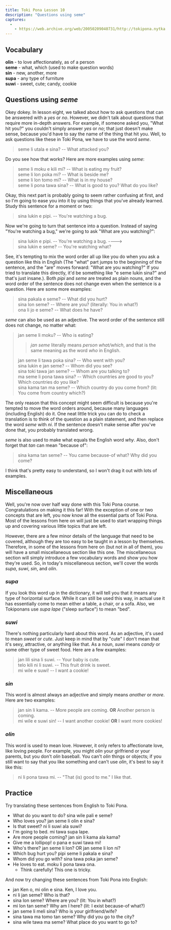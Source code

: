 ```yaml
---
title: Toki Pona Lesson 10
description: "Questions using seme"
captures:
  -
    - https://web.archive.org/web/20050209040731/http://tokipona.nytka.org:80/lesson/lesson10.html
---
```


## Vocabulary  

**olin** - to love affectionately, as of a person  
**seme** - what, which (used to make question words)  
**sin** - new, another, more  
**supa** - any type of furniture  
**suwi** - sweet, cute; candy, cookie  


## Questions using _seme_  
Okey dokey. In lesson eight, we talked about how to ask questions that can be answered with a _yes_ or _no_. However, we didn't talk about questions that require more in-depth answers. For example, if someone asked you, "What hit you?" you couldn't simply answer _yes_ or _no_; that just doesn't make sense, because you'd have to say the name of the thing that hit you. Well, to ask questions like these  in Toki Pona, we have to use the word _seme_.  
> seme li utala e sina? -- What attacked you?  

Do you see how that works? Here are more examples using _seme_:  
> seme li moku e kili mi? -- What is eating my fruit?  
> seme li lon poka mi? -- What is beside me?  
> seme li lon tomo mi? -- What is in my house?  
> seme li pona tawa sina? -- What is good to you? What do you like?  

Okay, this next part is probably going to seem rather confusing at first, and so I'm going to ease you into it by using things that you've already learned. Study this sentence for a moment or two:  
> sina lukin e pipi. -- You're watching a bug.  

Now we're going to turn that sentence into a question. Instead of saying "You're watching a bug," we're going to ask "What are you watching?":  
> sina lukin e pipi. -- You're watching a bug. ----&gt;  
> sina lukin e seme? -- You're watching what?  

See, it's tempting to mix the word order all up like you do when you ask a question like this in English (The "what" part jumps to the beginning of the sentence, and the "are" moves forward: "What are you watching?" If you tried to translate this directly, it'd be something like "e seme lukin sina?" and that's just insane.). Both _pipi_ and _seme_ are treated as plain nouns, and the word order of the sentence does not change even when the sentence is a question. Here are some more examples:  
> sina pakala e seme? -- What did you hurt?  
> sina lon seme? -- Where are you? (literally: You in what?)  
> ona li jo e seme? -- What does he have?


_seme_ can also be used as an adjective. The word order of the sentence still does not change, no matter what:  
> jan seme li moku? -- Who is eating?  
>> _jan seme_ literally means _person what/which_, and that 
>> is the same meaning as the word _who_ in English.  
>
> jan seme li tawa poka sina? -- Who went with you?  
> sina lukin e jan seme? -- Whom did you see?  
> sina toki tawa jan seme? -- Whom are you talking to?  
> ma seme li pona tawa sina? -- Which countries are good to you? Which countries do you like?  
> sina kama tan ma seme? -- Which country do you come from? (lit: You come from country which?)


The only reason that this concept might seem difficult is because you're tempted to move the word orders around, because many languages (including English) do it. One neat little trick you can do to check a translation is to think of the question as a plain statement, and then replace the word _seme_ with _ni_. If the sentence doesn't make sense after you've done that, you probably translated wrong.

_seme_ is also used to make what equals the English word _why_. Also, don't forget that _tan_ can mean "because of":  
> sina kama tan seme? -- You came because-of what? Why did you come?  

I think that's pretty easy to understand, so I won't drag it out with lots of examples.

## Miscellaneous  
Well, you're now over half way done with this Toki Pona course. Congratulations on making it this far! With the exception of one or two concepts that are left, you now know all the essential parts of Toki Pona. Most of the lessons from here on will just be used to start wrapping things up and covering various little topics that are left.

However, there are a few minor details of the language that need to be covered, although they are too easy to be taught in a lesson by themselves. Therefore, in some of the lessons from here on (but not in all of them), you will have a small miscellaneous section like this one. The miscellaneous section will simply introduce a few vocabulary words and show you how they're used. So, in today's miscellaneous section, we'll cover the words _supa_, _suwi_, _sin_, and _olin_.

### _supa_
If you look this word up in the dictionary, it will tell you that it means any type of horizontal surface. While it can still be used this way, in actual use it has essentially come to mean either a table, a chair, or a sofa. Also, we Tokiponans use _supa lape_ ("sleep surface") to mean "bed".

### _suwi_
There's nothing particularly hard about this word. As an adjective, it's used to mean _sweet_ or _cute_. Just keep in mind that by "cute" I don't mean that it's sexy, attractive, or anything like that. As a noun, _suwi_ means _candy_ or some other type of sweet food. Here are a few examples:  
> jan lili sina li suwi. -- Your baby is cute.  
> telo kili ni li suwi. -- This fruit drink is sweet.  
> mi wile e suwi! -- I want a cookie!


### _sin_
This word is almost always an adjective and simply means _another_ or _more_. Here are two examples:  
> jan sin li kama. -- More people are coming. **OR** Another person is coming.  
> mi wile e suwi sin! -- I want another cookie! **OR** I want more cookies!


### _olin_
This word is used to mean love. However, it only refers to affectionate love, like loving people. For example, you might _olin_ your girlfriend or your parents, but you don't _olin_ baseball. You can't _olin_ things or objects; if you still want to say that you like something and can't use _olin_, it's best to say it like this:  
> ni li pona tawa mi. -- "That (is) good to me."  I like that.


## Practice  
Try translating these sentences from English to Toki Pona.  

- What do you want to do?   <Spoiler>sina wile pali e seme?</Spoiler>  
- Who loves you?   <Spoiler>jan seme li olin e sina?</Spoiler>  
- Is that sweet?   <Spoiler>ni li suwi ala suwi?</Spoiler>  
- I'm going to bed.   <Spoiler>mi tawa supa lape.</Spoiler>  
- Are more people coming?   <Spoiler>jan sin li kama ala kama?</Spoiler>  
- Give me a lollipop!   <Spoiler>o pana e suwi tawa mi!</Spoiler>  
- Who's there?   <Spoiler>jan seme li lon? OR jan seme li lon ni?</Spoiler>  
- Which bug hurt you?   <Spoiler>pipi seme li pakala e sina?</Spoiler>  
- Whom did you go with?   <Spoiler>sina tawa poka jan seme?</Spoiler>  
- He loves to eat.   <Spoiler>moku li pona tawa ona.</Spoiler> 
  - Think carefully! This one is tricky.  

And now try changing these sentences from Toki Pona into English:  

- jan Ken o, mi olin e sina.   <Spoiler>Ken, I love you.</Spoiler>  
- ni li jan seme?   <Spoiler>Who is that?</Spoiler>  
- sina lon seme?   <Spoiler>Where are you? (lit: You in what?)</Spoiler>  
- mi lon tan seme?   <Spoiler>Why am I here? (lit: I exist because-of what?)</Spoiler>  
- jan seme li meli sina?   <Spoiler>Who is your girlfriend/wife?</Spoiler>  
- sina tawa ma tomo tan seme?   <Spoiler>Why did you go to the city?</Spoiler>  
- sina wile tawa ma seme?   <Spoiler>What place do you want to go to?</Spoiler>